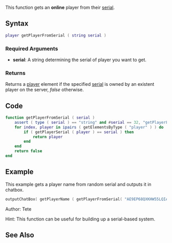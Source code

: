 {{Useful Function}}

This function gets an '''online''' player from their [[/serial.md|serial]].
==Syntax==
<syntaxhighlight lang="lua">player getPlayerFromSerial ( string serial )</syntaxhighlight>

===Required Arguments===
* '''serial''': A string determining the serial of player you want to get.

===Returns===
Returns a [[/player.md|player]] element if the specified [[/serial.md|serial]] is owned by an existent player on the server, ''false'' otherwise.

==Code==
<section name="Server" class="server" show="true"><syntaxhighlight lang="lua">
function getPlayerFromSerial ( serial )
    assert ( type ( serial ) == "string" and #serial == 32, "getPlayerFromSerial - invalid serial" )
    for index, player in ipairs ( getElementsByType ( "player" ) ) do
        if ( getPlayerSerial ( player ) == serial ) then
            return player
        end
    end
    return false
end
</syntaxhighlight></section>

==Example==
This example gets a player name from random serial and outputs it in chatbox.
<syntaxhighlight lang="lua">
outputChatBox( getPlayerName ( getPlayerFromSerial( "AE9EP68QXKHW55LQIAL9C77Q9VJHA00M" ) ) )
</syntaxhighlight>

Author: Tete

Hint: This function can be useful for building up a serial-based system.


==See Also==
{{Useful_Functions}}